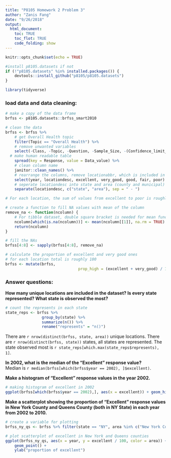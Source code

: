 ```yaml
---
title: "P8105 Homework 2 Problem 3"
author: "Zanis Fang"
date: "9/26/2018"
output:
  html_document:
    toc: TRUE
    toc_flot: TRUE
    code_folding: show
---
```


```r
knitr::opts_chunk$set(echo = TRUE)

#install p8105.datasets if not
if (!"p8105.datasets" %in% installed.packages()) {
	devtools::install_github("p8105/p8105.datasets")
}

library(tidyverse)
```

### load data and data cleaning:

```r
# make a copy of the data frame
brfss <- p8105.datasets::brfss_smart2010

# clean the data
brfss <- brfss %>% 
	# get Overall Health topic
	filter(Topic == "Overall Health") %>%
	# remove unwanted variables
	select(-Class, -Topic, -Question, -Sample_Size, -(Confidence_limit_Low:GeoLocation)) %>% 
  # make human readable table
	spread(key = Response, value = Data_value) %>% 
	# clean column name
	janitor::clean_names() %>% 
	# rearrange the columns, remove locationabbr, which is included in locationdesc
	select(year, locationdesc, excellent, very_good, good, fair, poor) %>%
	# seperate locationdesc into state and area (county and municipal)
	separate(locationdesc, c("state", "area"), sep = " - ")

# For each location, the sum of values from excellent to poor is roughly 100

# create a function to fill NA values with mean of the column
remove_na <- function(ncolumn) {
	# For tibble dataset, double square bracket is needed for mean function
	ncolumn[which(is.na(ncolumn))] <- mean(ncolumn[[1]], na.rm = TRUE)
	return(ncolumn)
}

# fill the NAs
brfss[4:8] <- sapply(brfss[4:8], remove_na)

# calculate the proportion of excellent and very good ones
# for each location total is roughly 100
brfss <- mutate(brfss,
								prop_high = (excellent + very_good) / 100)

```

### Answer questions:

**How many unique locations are included in the dataset? Is every state represented? What state is observed the most?**

```r
# count the represents in each state
state_reps <- brfss %>% 
	            group_by(state) %>%
	            summarize(n()) %>%
	            rename("represents" = "n()")
```

There are `r nrow(distinct(brfss, state, area))` unique locations. There are `r nrow(distinct(brfss, state))` states, all states are represented. The state observed most is `r state_reps[which.max(state_reps$represents), 1]`.
</br>

**In 2002, what is the median of the “Excellent” response value?**
</br>
Median is `r median(brfss[which(brfss$year == 2002), ]$excellent)`.


**Make a histogram of “Excellent” response values in the year 2002.**

```r
# making histogram of excellent in 2002
ggplot(brfss[which(brfss$year == 2002),], aes(x = excellent)) + geom_histogram()

```

**Make a scatterplot showing the proportion of “Excellent” response values in New York County and Queens County (both in NY State) in each year from 2002 to 2010.**

```r
# create a variable for plotting
brfss_ny_qs <- brfss %>% filter(state == "NY", area %in% c("New York County", "Queens County"))

# plot scatterplot of excellent in New York and Queens counties
ggplot(brfss_ny_qs, aes(x = year, y = excellent / 100, color = area)) + 
	geom_point() +
	ylab("proportion of excellent")

```
